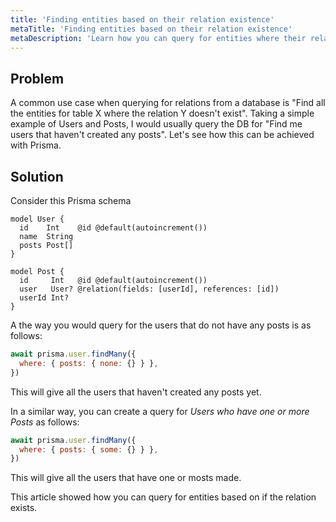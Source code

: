 ```yaml
---
title: 'Finding entities based on their relation existence'
metaTitle: 'Finding entities based on their relation existence'
metaDescription: 'Learn how you can query for entities where their relation exists or not'
---
```


## Problem

A common use case when querying for relations from a database is "Find all the entities for table X where the relation Y doesn't exist". Taking a simple example of Users and Posts, I would usually query the DB for "Find me users that haven't created any posts". Let's see how this can be achieved with Prisma.

## Solution

Consider this Prisma schema

```prisma
model User {
  id    Int    @id @default(autoincrement())
  name  String
  posts Post[]
}

model Post {
  id     Int   @id @default(autoincrement())
  user   User? @relation(fields: [userId], references: [id])
  userId Int?
}
```

A the way you would query for the users that do not have any posts is as follows:

```js
await prisma.user.findMany({
  where: { posts: { none: {} } },
})
```

This will give all the users that haven't created any posts yet.

In a similar way, you can create a query for _Users who have one or more Posts_ as follows:

```js
await prisma.user.findMany({
  where: { posts: { some: {} } },
})
```

This will give all the users that have one or mosts made.

This article showed how you can query for entities based on if the relation exists.
